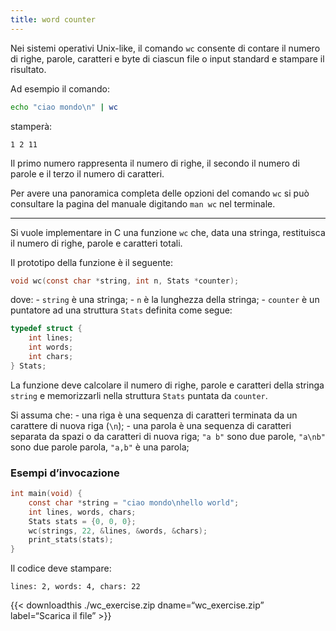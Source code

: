 ```yaml
---
title: word counter
---
```


Nei sistemi operativi Unix-like, il comando `wc` consente di contare il numero di righe, parole, caratteri e byte di ciascun file o input standard e stampare il risultato.

Ad esempio il comando:
```bash
echo "ciao mondo\n" | wc
```
stamperà:
```
1 2 11
```

Il primo numero rappresenta il numero di righe, il secondo il numero di parole e il terzo il numero di caratteri.

::: {.callout-tip}
Per avere una panoramica completa delle opzioni del comando `wc` si può consultare la pagina del manuale digitando `man wc` nel terminale.
:::

---

Si vuole implementare in C una funzione `wc` che, data una stringa, restituisca il numero di righe, parole e caratteri totali.

Il prototipo della funzione è il seguente:
```c
void wc(const char *string, int n, Stats *counter);
```

dove:
- `string` è una stringa;
- `n` è la lunghezza della stringa;
- `counter` è un puntatore ad una struttura `Stats` definita come segue:
```c
typedef struct {
    int lines;
    int words;
    int chars;
} Stats;
```

La funzione deve calcolare il numero di righe, parole e caratteri della stringa `string` e memorizzarli nella struttura `Stats` puntata da `counter`.

Si assuma che:
- una riga è una sequenza di caratteri terminata da un carattere di nuova riga (`\n`);
- una parola è una sequenza di caratteri separata da spazi o da caratteri di nuova riga;
    `"a b"` sono due parole, `"a\nb"` sono due parole parola, `"a,b"` è una parola;


### Esempi d'invocazione

```c
int main(void) {
    const char *string = "ciao mondo\nhello world";
    int lines, words, chars;
    Stats stats = {0, 0, 0};
    wc(strings, 22, &lines, &words, &chars);
    print_stats(stats);
}
```

Il codice deve stampare:
```
lines: 2, words: 4, chars: 22
```

{{< downloadthis ./wc_exercise.zip dname="wc_exercise.zip" label="Scarica il file" >}}
